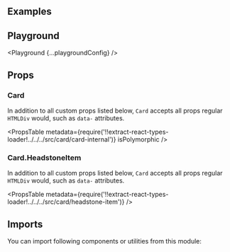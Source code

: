 


<Layout title="Card" description="🚧 This page is under construction">

## Examples

<Example title="Basic usage" path="card/basic-usage">
  <BasicUsage />
</Example>

<Example title="With headstone" path="card/with-headstone">
  <WithHeadstone />
</Example>

<Example title="With disabled hover" path="card/with-disabled-hover">
  <WithDisabledHover />
</Example>

<Example title="As a Link" path="card/as-a-link">
  <AsALink />
</Example>

<Example title="Inverted" path="card/inverted" darkPreview>
  <Inverted />
</Example>

## Playground

<Playground {...playgroundConfig} />

## Props

### Card

In addition to all custom props listed below, `Card` accepts all props regular `HTMLDiv` would, such as `data-` attributes.

<PropsTable
  metadata={require('!!extract-react-types-loader!../../../src/card/card-internal')}
  isPolymorphic
/>

### Card.HeadstoneItem

In addition to all custom props listed below, `Card` accepts all props regular `HTMLDiv` would, such as `data-` attributes.

<PropsTable
  metadata={require('!!extract-react-types-loader!../../../src/card/headstone-item')}
/>

## Imports

You can import following components or utilities from this module:

<Imports module={CardExports} path="@datacamp/waffles/card" />

</Layout>
